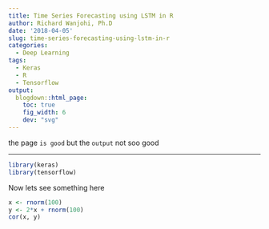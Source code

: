 ```yaml
---
title: Time Series Forecasting using LSTM in R
author: Richard Wanjohi, Ph.D
date: '2018-04-05'
slug: time-series-forecasting-using-lstm-in-r
categories:
  - Deep Learning
tags:
  - Keras
  - R
  - Tensorflow
output:
  blogdown::html_page:
    toc: true
    fig_width: 6
    dev: "svg"
---
```


the page `is good` but the `output` not soo good 


***


```r
library(keras)
library(tensorflow)

```





Now lets see something here


```r
x <- rnorm(100)
y <- 2*x + rnorm(100)
cor(x, y)
```


